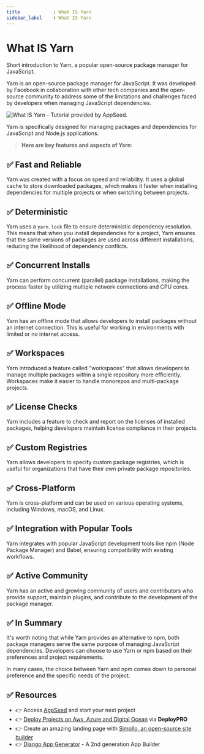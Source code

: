 ```yaml
---
title            : What IS Yarn 
sidebar_label    : What IS Yarn 
---
```


# What IS Yarn

<SubHeading>Short introduction to Yarn, a popular open-source package manager for JavaScript.</SubHeading>

Yarn is an open-source package manager for JavaScript. 
It was developed by Facebook in collaboration with other tech companies and the open-source community to address some of the limitations and challenges faced by developers when managing JavaScript dependencies. 

![What IS Yarn - Tutorial provided by AppSeed.](https://github-production-user-asset-6210df.s3.amazonaws.com/51070104/269235182-2e7d7349-2c42-493b-8621-04bb06fc36fc.jpg) 

Yarn is specifically designed for managing packages and dependencies for JavaScript and Node.js applications.

> **Here are key features and aspects of Yarn**:

## ✅ **Fast and Reliable** 

Yarn was created with a focus on speed and reliability. It uses a global cache to store downloaded packages, which makes it faster when installing dependencies for multiple projects or when switching between projects.

## ✅ **Deterministic** 

Yarn uses a `yarn.lock` file to ensure deterministic dependency resolution. 
This means that when you install dependencies for a project, Yarn ensures that the same versions of packages are used across different installations, reducing the likelihood of dependency conflicts.

## ✅ **Concurrent Installs** 

Yarn can perform concurrent (parallel) package installations, making the process faster by utilizing multiple network connections and CPU cores.

## ✅ **Offline Mode** 

Yarn has an offline mode that allows developers to install packages without an internet connection. This is useful for working in environments with limited or no internet access.

## ✅ **Workspaces** 

Yarn introduced a feature called "workspaces" that allows developers to manage multiple packages within a single repository more efficiently. Workspaces make it easier to handle monorepos and multi-package projects.

## ✅ **License Checks** 

Yarn includes a feature to check and report on the licenses of installed packages, helping developers maintain license compliance in their projects.

## ✅ **Custom Registries** 

Yarn allows developers to specify custom package registries, which is useful for organizations that have their own private package repositories.

## ✅ **Cross-Platform** 

Yarn is cross-platform and can be used on various operating systems, including Windows, macOS, and Linux.

## ✅ **Integration with Popular Tools** 

Yarn integrates with popular JavaScript development tools like npm (Node Package Manager) and Babel, ensuring compatibility with existing workflows.

## ✅ **Active Community** 

Yarn has an active and growing community of users and contributors who provide support, maintain plugins, and contribute to the development of the package manager.

## ✅ In Summary

It's worth noting that while Yarn provides an alternative to npm, both package managers serve the same purpose of managing JavaScript dependencies. 
Developers can choose to use Yarn or npm based on their preferences and project requirements. 

In many cases, the choice between Yarn and npm comes down to personal preference and the specific needs of the project.

## ✅ Resources 

- 👉 Access [AppSeed](https://appseed.us/) and start your next project
- 👉 [Deploy Projects on Aws, Azure and Digital Ocean](https://www.docs.deploypro.dev/) via **DeployPRO**
- 👉 Create an amazing landing page with [Simpllo, an open-source site builder](https://www.simpllo.com/)
- 👉 [Django App Generator](https://app-generator.dev/django/) - A 2nd generation App Builder
